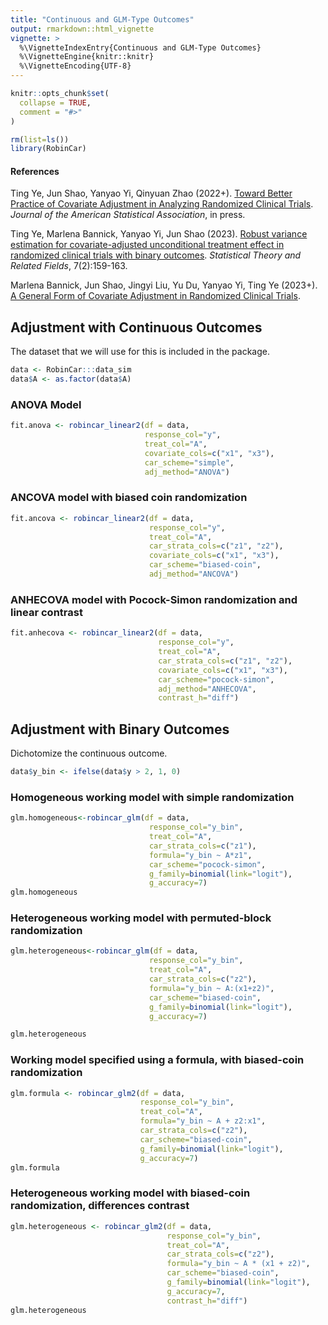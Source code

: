 ```yaml
---
title: "Continuous and GLM-Type Outcomes"
output: rmarkdown::html_vignette
vignette: >
  %\VignetteIndexEntry{Continuous and GLM-Type Outcomes}
  %\VignetteEngine{knitr::knitr}
  %\VignetteEncoding{UTF-8}
---
```


```r
knitr::opts_chunk$set(
  collapse = TRUE,
  comment = "#>"
)
```

```r
rm(list=ls())
library(RobinCar)
```

#### References

Ting Ye, Jun Shao, Yanyao Yi, Qinyuan Zhao (2022+). [Toward Better Practice of Covariate Adjustment in Analyzing Randomized Clinical Trials](https://www.google.com/url?q=https%3A%2F%2Farxiv.org%2Fpdf%2F2009.11828.pdf&sa=D&sntz=1&usg=AOvVaw0OHre3-8OSKzqlaR2yaVrY). *Journal of the American Statistical Association*, in press.

Ting Ye, Marlena Bannick, Yanyao Yi, Jun Shao (2023). [Robust variance estimation for covariate-adjusted unconditional treatment effect in randomized clinical trials with binary outcomes](https://www.tandfonline.com/doi/full/10.1080/24754269.2023.2205802). *Statistical Theory and Related Fields*, 7(2):159-163.

Marlena Bannick, Jun Shao, Jingyi Liu, Yu Du, Yanyao Yi, Ting Ye (2023+). [A General Form of Covariate Adjustment in Randomized Clinical Trials](https://arxiv.org/abs/2306.10213).

## Adjustment with Continuous Outcomes

The dataset that we will use for this is included in the package.

```r
data <- RobinCar:::data_sim
data$A <- as.factor(data$A)
```

### ANOVA Model

```r
fit.anova <- robincar_linear2(df = data, 
                              response_col="y",
                              treat_col="A",
                              covariate_cols=c("x1", "x3"),
                              car_scheme="simple",
                              adj_method="ANOVA")
```

### ANCOVA model with biased coin randomization

```r
fit.ancova <- robincar_linear2(df = data, 
                               response_col="y",
                               treat_col="A",
                               car_strata_cols=c("z1", "z2"),
                               covariate_cols=c("x1", "x3"),
                               car_scheme="biased-coin",
                               adj_method="ANCOVA")

```

### ANHECOVA model with Pocock-Simon randomization and linear contrast

```r
fit.anhecova <- robincar_linear2(df = data, 
                                 response_col="y",
                                 treat_col="A",
                                 car_strata_cols=c("z1", "z2"),
                                 covariate_cols=c("x1", "x3"),
                                 car_scheme="pocock-simon",
                                 adj_method="ANHECOVA",
                                 contrast_h="diff")
```

## Adjustment with Binary Outcomes

Dichotomize the continuous outcome.
```r
data$y_bin <- ifelse(data$y > 2, 1, 0)
```

### Homogeneous working model with simple randomization

```r
glm.homogeneous<-robincar_glm(df = data,
                               response_col="y_bin",
                               treat_col="A",
                               car_strata_cols=c("z1"),
                               formula="y_bin ~ A*z1",
                               car_scheme="pocock-simon",
                               g_family=binomial(link="logit"),
                               g_accuracy=7)
glm.homogeneous
```

### Heterogeneous working model with permuted-block randomization

```r
glm.heterogeneous<-robincar_glm(df = data,
                               response_col="y_bin",
                               treat_col="A",
                               car_strata_cols=c("z2"),
                               formula="y_bin ~ A:(x1+z2)",
                               car_scheme="biased-coin",
                               g_family=binomial(link="logit"),
                               g_accuracy=7)

glm.heterogeneous
```

### Working model specified using a formula, with biased-coin randomization

```r
glm.formula <- robincar_glm2(df = data,
                             response_col="y_bin",
                             treat_col="A",
                             formula="y_bin ~ A + z2:x1",
                             car_strata_cols=c("z2"),
                             car_scheme="biased-coin",
                             g_family=binomial(link="logit"),
                             g_accuracy=7)
glm.formula
```

### Heterogeneous working model with biased-coin randomization, differences contrast

```r
glm.heterogeneous <- robincar_glm2(df = data,
                                   response_col="y_bin",
                                   treat_col="A",
                                   car_strata_cols=c("z2"),
                                   formula="y_bin ~ A * (x1 + z2)",
                                   car_scheme="biased-coin",
                                   g_family=binomial(link="logit"),
                                   g_accuracy=7,
                                   contrast_h="diff")
glm.heterogeneous
```
